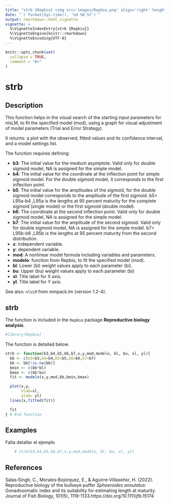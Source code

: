 ```yaml
---
title: "strb {Repbio} <img src='images/Repbio.png' align='right' height='20%' width='20%'/>"
date: "`r format(Sys.time(), '%d %B %Y')`"
output: rmarkdown::html_vignette
vignette: >
  %\VignetteIndexEntry{strb {Repbio}}
  %\VignetteEngine{knitr::rmarkdown}
  %\VignetteEncoding{UTF-8}
---
```


```r
knitr::opts_chunk$set(
  collapse = TRUE,
  comment = "#>"
)
```

# strb

## Description

This function helps in the visual search of the starting input parameters
for nlsLM, to fit the specified model (mod), using a graph for visual
adjustment of model parameters (Trial and Error Strategy).

It returns: a plot with the observed, fitted values and its confidence interval,
and a model settings list.

The function requires defining:


 * **b3**: The initial value for the medium asymptote. Valid only for double
sigmoid model, NA is assigned for the simple model.
 * **b4**: The initial value for the coordinate at the inflection point for
simple sigmoid model. For the double sigmoid model, it corresponds
to the first inflection point.
 * **b5**: The initial value for the amplitudes of the sigmoid, for the double
sigmoid model corresponds to the amplitude of the first sigmoid.
b5= L95a-b4 ,L95a is the lengths at 95 percent maturity for the
complete sigmoid (single model) or the first sigmoid (double model).
 * **b6**: The coordinate at the second inflection point. Valid only for double
sigmoid model, NA is assigned for the simple model.
 * **b7**: The initial value for the amplitude of the second sigmoid. Valid
only for double sigmoid model, NA is assigned for the simple model.
b7= L95b-b6 ,L95b is the lengths at 95 percent maturity from the
second distribution.
 * **x**: independent variable.
 * **y**: dependent variable.
 * **mod**: A nonlinear model formula including variables and parameters.
 * **modelo**: function from Repbio, to fit the specified model (mod).
 * **bl**: Lower (bl) weight values apply to each parameter (bi).
 * **bu**: Upper (bu) weight values apply to each parameter (bi)
 * **xl**: Title label for X axis.
 * **yl**: Title label for Y axis.

See also: `nlsLM` from minpack.lm (version 1.2-4).


## strb

The function is included in the `Repbio` package **Reproductive biology analysis**.


```r
#library(Repbio)
```


The function is detailed below.

```r
strb <- function(b3,b4,b5,b6,b7,x,y,mod,modelo, bl, bu, xl, yl){
  bb <- c(b3=b3,b4=b4,b5=b5,b6=b6,b7=b7)
  bb <- bb[!is.na(bb)]
  bmin <- c(bb*bl)
  bmax <- c(bb*bu)
  fit <- modelo(x,y,mod,bb,bmin,bmax)

  plot(x,y,
       xlab=xl,
       ylab= yl)
  lines(x,fitted(fit))

  fit
} # End function
```


## Examples

Falta detallar el ejemplo

```r
    # strb(b3,b4,b5,b6,b7,x,y,mod,modelo, bl, bu, xl, yl)
```


## References

Salas‐Singh, C., Morales‐Bojórquez, E., & Aguirre‐Villaseñor, H. (2022). Reproductive biology of the bullseye puffer *Sphoeroides annulatus*: Gonadosomatic index and its suitability for estimating length at maturity. Journal of Fish Biology, 101(5), 1119-1133.https://doi.org/10.1111/jfb.15174

